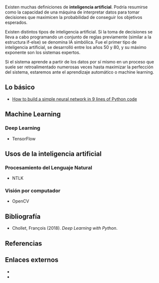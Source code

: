 {{header|1=Inteligencia artificial}}

Existen muchas definiciones de '''inteligencia artificial'''. Podría resumirse como la capacidad de una máquina de interpretar datos para tomar decisiones que maximicen la probabilidad de conseguir los objetivos esperados.

Existen distintos tipos de inteligencia artificial. Si la toma de decisiones se lleva a cabo programando un conjunto de reglas previamente (similar a la estructura if-else) se denomina IA simbólica. Fue el primer tipo de inteligencia artificial, se desarrolló entre los años 50 y 80, y su máximo exponente son los sistemas expertos.

Si el sistema aprende a partir de los datos por sí mismo en un proceso que suele ser retroalimentado numerosas veces hasta maximizar la perfección del sistema, estaremos ante el aprendizaje automático o machine learning.

== Lo básico ==

* [https://medium.com/technology-invention-and-more/how-to-build-a-simple-neural-network-in-9-lines-of-python-code-cc8f23647ca1 How to build a simple neural network in 9 lines of Python code]

== Machine Learning ==



=== Deep Learning ===

* TensorFlow

== Usos de la inteligencia artificial ==

=== Procesamiento del Lenguaje Natural === 

* NTLK

<!--

 Procesamiento del Lenguaje Natural https://www.youtube.com/watch?v=kKe4M4iSclc
Se conoce como Procesamiento del Lenguaje Natural (en inglés Natural Language Processing) a un campo de la informática y la lingüística que consiste en analizar textos para extraer información y en ocasiones generar otros textos distintos. Un ejemplo muy conocido puede ser el de traducción automática de textos. Se han hecho avances en los últimos años usando sobre todo aproximaciones estadísticas, pero es un campo al que le queda todavía mucho recorrido.

El vídeo es una presentación de la biblioteca NLTK para procesamiento del lenguaje natural con Python. En muy pocas líneas consigue crear un rudimentario clasificador de spam, calculando la frecuencia de aparición de palabras.

Bibliotecas

    Natural Language Toolkit para Python http://www.nltk.org/

Cursos

    Stanford https://www.coursera.org/nlp/class/index
    
    -->

=== Visión por computador ===

* OpenCV

<!--
 Procesamiento de Imágenes
El procesamiento de imágenes (en inglés Image processing) consiste en aplicar técnicas automáticas de análisis de imagen mediante computador. Un ejemplo conocido puede ser la detección y lectura de matrículas automática de un radar de tráfico al momento de tomar la fotografía.

Bibliotecas

    OpenCV http://opencv.willowgarage.com/wiki/Welcome
    
    -->


== Bibliografía ==

* Chollet, François (2018). ''Deep Learning with Python''.

== Referencias ==
{{reflist}}
{{reflist-end}}

== Enlaces externos ==

* {{wikipedia|1=es|2=Inteligencia_artificial}}
* {{wikipedia|1=en|2=Artificial_Intelligence}}

{{futuro}}
{{footer}}
